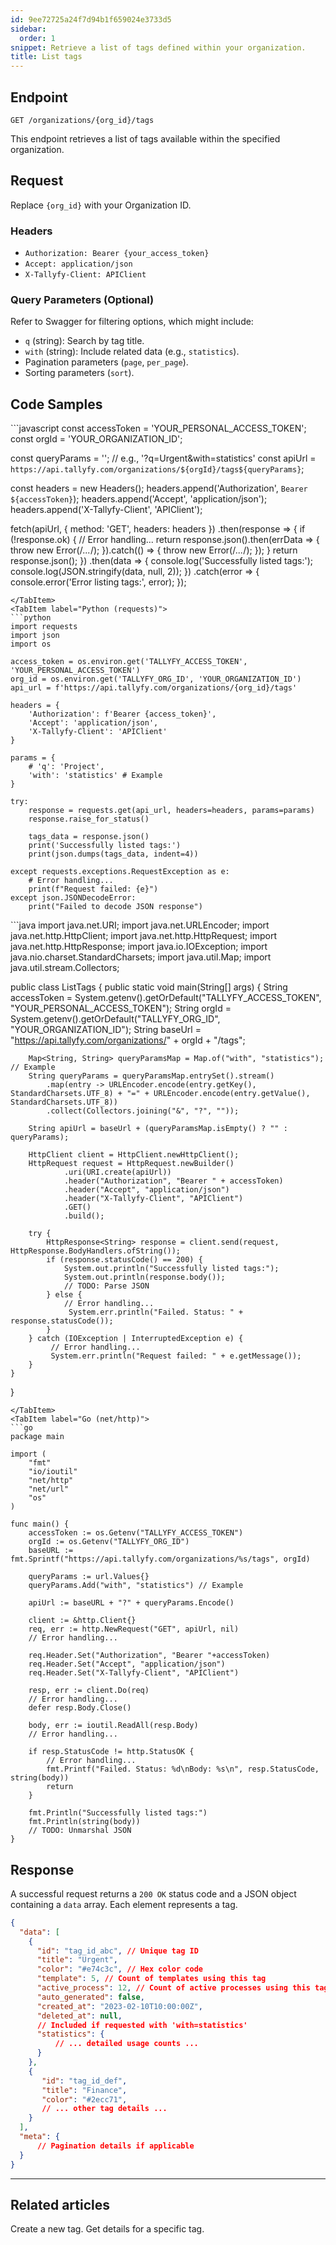 ```yaml
---
id: 9ee72725a24f7d94b1f659024e3733d5
sidebar:
  order: 1
snippet: Retrieve a list of tags defined within your organization.
title: List tags
---
```



## Endpoint

`GET /organizations/{org_id}/tags`

This endpoint retrieves a list of tags available within the specified organization.

## Request

Replace `{org_id}` with your Organization ID.

### Headers

-   `Authorization: Bearer {your_access_token}`
-   `Accept: application/json`
-   `X-Tallyfy-Client: APIClient`

### Query Parameters (Optional)

Refer to Swagger for filtering options, which might include:

-   `q` (string): Search by tag title.
-   `with` (string): Include related data (e.g., `statistics`).
-   Pagination parameters (`page`, `per_page`).
-   Sorting parameters (`sort`).

## Code Samples

<Tabs>
<TabItem label="JavaScript (fetch)">
```javascript
const accessToken = 'YOUR_PERSONAL_ACCESS_TOKEN';
const orgId = 'YOUR_ORGANIZATION_ID';

const queryParams = ''; // e.g., '?q=Urgent&with=statistics'
const apiUrl = `https://api.tallyfy.com/organizations/${orgId}/tags${queryParams}`;

const headers = new Headers();
headers.append('Authorization', `Bearer ${accessToken}`);
headers.append('Accept', 'application/json');
headers.append('X-Tallyfy-Client', 'APIClient');

fetch(apiUrl, {
    method: 'GET',
    headers: headers
})
.then(response => {
    if (!response.ok) {
        // Error handling...
        return response.json().then(errData => { throw new Error(/*...*/); }).catch(() => { throw new Error(/*...*/); });
    }
    return response.json();
})
.then(data => {
    console.log('Successfully listed tags:');
    console.log(JSON.stringify(data, null, 2));
})
.catch(error => {
    console.error('Error listing tags:', error);
});
```
</TabItem>
<TabItem label="Python (requests)">
```python
import requests
import json
import os

access_token = os.environ.get('TALLYFY_ACCESS_TOKEN', 'YOUR_PERSONAL_ACCESS_TOKEN')
org_id = os.environ.get('TALLYFY_ORG_ID', 'YOUR_ORGANIZATION_ID')
api_url = f'https://api.tallyfy.com/organizations/{org_id}/tags'

headers = {
    'Authorization': f'Bearer {access_token}',
    'Accept': 'application/json',
    'X-Tallyfy-Client': 'APIClient'
}

params = {
    # 'q': 'Project',
    'with': 'statistics' # Example
}

try:
    response = requests.get(api_url, headers=headers, params=params)
    response.raise_for_status()

    tags_data = response.json()
    print('Successfully listed tags:')
    print(json.dumps(tags_data, indent=4))

except requests.exceptions.RequestException as e:
    # Error handling...
    print(f"Request failed: {e}")
except json.JSONDecodeError:
    print("Failed to decode JSON response")
```
</TabItem>
<TabItem label="Java (HttpClient)">
```java
import java.net.URI;
import java.net.URLEncoder;
import java.net.http.HttpClient;
import java.net.http.HttpRequest;
import java.net.http.HttpResponse;
import java.io.IOException;
import java.nio.charset.StandardCharsets;
import java.util.Map;
import java.util.stream.Collectors;

public class ListTags {
    public static void main(String[] args) {
        String accessToken = System.getenv().getOrDefault("TALLYFY_ACCESS_TOKEN", "YOUR_PERSONAL_ACCESS_TOKEN");
        String orgId = System.getenv().getOrDefault("TALLYFY_ORG_ID", "YOUR_ORGANIZATION_ID");
        String baseUrl = "https://api.tallyfy.com/organizations/" + orgId + "/tags";

        Map<String, String> queryParamsMap = Map.of("with", "statistics"); // Example
        String queryParams = queryParamsMap.entrySet().stream()
            .map(entry -> URLEncoder.encode(entry.getKey(), StandardCharsets.UTF_8) + "=" + URLEncoder.encode(entry.getValue(), StandardCharsets.UTF_8))
            .collect(Collectors.joining("&", "?", ""));
        
        String apiUrl = baseUrl + (queryParamsMap.isEmpty() ? "" : queryParams);

        HttpClient client = HttpClient.newHttpClient();
        HttpRequest request = HttpRequest.newBuilder()
                .uri(URI.create(apiUrl))
                .header("Authorization", "Bearer " + accessToken)
                .header("Accept", "application/json")
                .header("X-Tallyfy-Client", "APIClient")
                .GET()
                .build();

        try {
            HttpResponse<String> response = client.send(request, HttpResponse.BodyHandlers.ofString());
            if (response.statusCode() == 200) {
                System.out.println("Successfully listed tags:");
                System.out.println(response.body());
                // TODO: Parse JSON
            } else {
                // Error handling...
                 System.err.println("Failed. Status: " + response.statusCode());
            }
        } catch (IOException | InterruptedException e) {
             // Error handling...
             System.err.println("Request failed: " + e.getMessage());
        }
    }
}
```
</TabItem>
<TabItem label="Go (net/http)">
```go
package main

import (
	"fmt"
	"io/ioutil"
	"net/http"
	"net/url"
	"os"
)

func main() {
	accessToken := os.Getenv("TALLYFY_ACCESS_TOKEN")
	orgId := os.Getenv("TALLYFY_ORG_ID")
    baseURL := fmt.Sprintf("https://api.tallyfy.com/organizations/%s/tags", orgId)

    queryParams := url.Values{}
    queryParams.Add("with", "statistics") // Example
    
    apiUrl := baseURL + "?" + queryParams.Encode()

	client := &http.Client{}
	req, err := http.NewRequest("GET", apiUrl, nil)
    // Error handling...

	req.Header.Set("Authorization", "Bearer "+accessToken)
	req.Header.Set("Accept", "application/json")
	req.Header.Set("X-Tallyfy-Client", "APIClient")

	resp, err := client.Do(req)
    // Error handling...
	defer resp.Body.Close()

	body, err := ioutil.ReadAll(resp.Body)
    // Error handling...

	if resp.StatusCode != http.StatusOK {
        // Error handling...
		fmt.Printf("Failed. Status: %d\nBody: %s\n", resp.StatusCode, string(body))
		return
	}

	fmt.Println("Successfully listed tags:")
	fmt.Println(string(body))
	// TODO: Unmarshal JSON
}
```
</TabItem>
</Tabs>

## Response

A successful request returns a `200 OK` status code and a JSON object containing a `data` array. Each element represents a tag.

```json
{
  "data": [
    {
      "id": "tag_id_abc", // Unique tag ID
      "title": "Urgent",
      "color": "#e74c3c", // Hex color code
      "template": 5, // Count of templates using this tag
      "active_process": 12, // Count of active processes using this tag
      "auto_generated": false,
      "created_at": "2023-02-10T10:00:00Z",
      "deleted_at": null,
      // Included if requested with 'with=statistics'
      "statistics": {
          // ... detailed usage counts ...
      }
    },
    {
       "id": "tag_id_def",
       "title": "Finance",
       "color": "#2ecc71",
       // ... other tag details ...
    }
  ],
  "meta": {
      // Pagination details if applicable
  }
}
```

---


## Related articles
<CardGrid>
<LinkTitleCard header="<b>Tags > Create tag</b>" href="./create-tag/"> Create a new tag. </LinkTitleCard>
<LinkTitleCard header="<b>Tags > Get tag</b>" href="./get-tag/"> Get details for a specific tag. </LinkTitleCard>
</CardGrid>